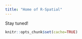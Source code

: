 ```yaml
---
title: "Home of R-Spatial"
---
```



Stay tuned!

```r
knitr::opts_chunk$set(cache=TRUE)
```
